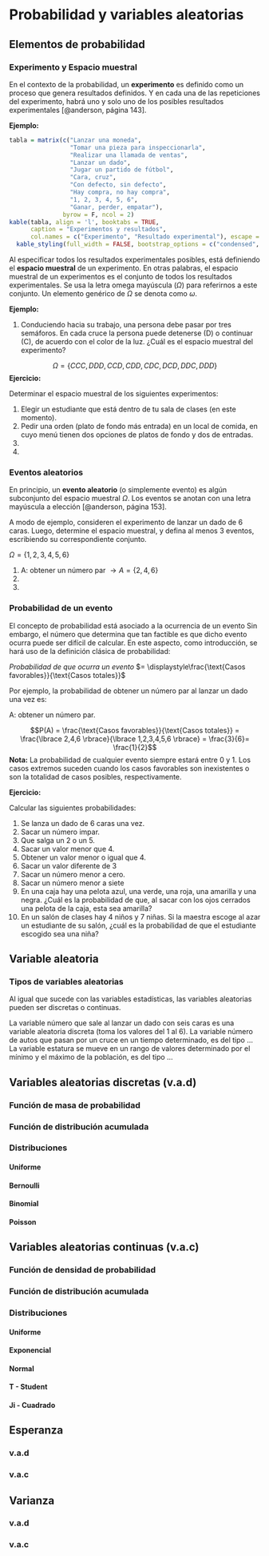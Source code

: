 # Probabilidad y variables aleatorias

## Elementos de probabilidad

### Experimento y Espacio muestral 

En el contexto de la probabilidad, un **experimento** es definido como un proceso que genera resultados definidos. Y en cada una de las repeticiones del experimento, habrá uno y solo uno de los posibles resultados experimentales [@anderson, página 143]. 

**Ejemplo:**

```r
tabla = matrix(c("Lanzar una moneda",
                 "Tomar una pieza para inspeccionarla",
                 "Realizar una llamada de ventas",
                 "Lanzar un dado",
                 "Jugar un partido de fútbol",
                 "Cara, cruz",
                 "Con defecto, sin defecto",
                 "Hay compra, no hay compra",
                 "1, 2, 3, 4, 5, 6",
                 "Ganar, perder, empatar"),
               byrow = F, ncol = 2)
kable(tabla, align = 'l', booktabs = TRUE,
      caption = "Experimentos y resultados",
      col.names = c("Experimento", "Resultado experimental"), escape = FALSE) |>
  kable_styling(full_width = FALSE, bootstrap_options = c("condensed", "striped"), latex_options = c("HOLD_position"))

```

Al especificar todos los resultados experimentales posibles, está definiendo el **espacio muestral** de un experimento. En otras palabras, el espacio muestral de un experimentos es el conjunto de todos los resultados experimentales. Se usa la letra omega mayúscula ($\Omega$) para referirnos a este conjunto. Un elemento genérico de $\Omega$ se denota como $\omega$.

**Ejemplo:**

1. Conduciendo hacia su trabajo, una persona debe pasar por tres semáforos. En cada cruce la persona puede detenerse (D) o continuar (C), de acuerdo con el color de la luz. ¿Cuál es el espacio muestral del experimento?

$$\Omega = \lbrace CCC, DDD, CCD, CDD, CDC, DCD, DDC, DDD \rbrace$$
**Ejercicio:**

Determinar el espacio muestral de los siguientes experimentos:

1. Elegir un estudiante que está dentro de tu sala de clases (en este momento).
2. Pedir una orden (plato de fondo más entrada) en un local de comida, en cuyo menú tienen dos opciones de platos de fondo y dos de entradas.
3. 
4. 

### Eventos aleatorios

En principio, un **evento aleatorio** (o simplemente evento) es algún subconjunto del espacio muestral $\Omega$. Los eventos se anotan con una letra mayúscula a elección [@anderson, página 153].

A modo de ejemplo, consideren el experimento de lanzar un dado de 6 caras. Luego, determine el espacio muestral, y defina al menos 3 eventos, escribiendo su correspondiente conjunto.

$\Omega = \lbrace 1,2,3,4,5,6 \rbrace$

1. A: obtener un número par $\rightarrow A = \lbrace 2,4,6 \rbrace$
2.
3.

### Probabilidad de un evento

El concepto de probabilidad está asociado a la ocurrencia de un evento Sin embargo, el número que determina que tan factible es que dicho evento ocurra puede ser difícil de calcular. En este aspecto, como introducción, se hará uso de la definición clásica de probabilidad:

*Probabilidad de que ocurra un evento* $= \displaystyle\frac{\text{Casos favorables}}{\text{Casos totales}}$

Por ejemplo, la probabilidad de obtener un número par al lanzar un dado una vez es:

A: obtener un número par.

$$P(A) = \frac{\text{Casos favorables}}{\text{Casos totales}} = \frac{\lbrace 2,4,6 \rbrace}{\lbrace 1,2,3,4,5,6 \rbrace} = \frac{3}{6}= \frac{1}{2}$$
**Nota:** La probabilidad de cualquier evento siempre estará entre 0 y 1. Los casos extremos suceden cuando los casos favorables son inexistentes o son la totalidad de casos posibles, respectivamente.

**Ejercicio:**

Calcular las siguientes probabilidades:

1. Se lanza un dado de 6 caras una vez. 
2. Sacar un número impar.
3. Que salga un 2 o un 5.
4. Sacar un valor menor que 4.
5. Obtener un valor menor o igual que 4.
6. Sacar un valor diferente de 3
7. Sacar un número menor a cero.
8. Sacar un número menor a siete
9. En una caja hay una pelota azul, una verde, una roja, una amarilla y una negra. ¿Cuál es la probabilidad de que, al sacar con los ojos cerrados una pelota de la caja, esta sea amarilla?
10. En un salón de clases hay 4 niños y 7 niñas. Si la maestra escoge al azar un estudiante de su salón, ¿cuál es la probabilidad de que el estudiante escogido sea una niña?

## Variable aleatoria


### Tipos de variables aleatorias
Al igual que sucede con las variables estadísticas, las variables aleatorias pueden ser discretas o continuas.

La variable número que sale al lanzar un dado con seis caras es una variable aleatoria discreta (toma los valores del 1 al 6).
La variable número de autos que pasan por un cruce en un tiempo determinado, es del tipo ...
La variable estatura se mueve en un rango de valores determinado por el mínimo y el máximo de la población, es del tipo ...


## Variables aleatorias discretas (v.a.d)

### Función de masa de probabilidad
### Función de distribución acumulada

### Distribuciones
#### Uniforme {.unlisted .unnumbered} 
#### Bernoulli {.unlisted .unnumbered}
#### Binomial {.unlisted .unnumbered} 
#### Poisson {.unlisted .unnumbered} 

## Variables aleatorias continuas (v.a.c)

### Función de densidad de probabilidad
### Función de distribución acumulada

### Distribuciones
#### Uniforme {.unlisted .unnumbered}
#### Exponencial {.unlisted .unnumbered} 
#### Normal {.unlisted .unnumbered} 
#### T - Student {.unlisted .unnumbered} 
#### Ji - Cuadrado {.unlisted .unnumbered}


## Esperanza

### v.a.d
### v.a.c

## Varianza

### v.a.d
### v.a.c


